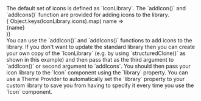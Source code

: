
<Section code="IconLibrary">
  The default set of icons is defined as `IconLibrary`.
  The `addIcon()` and `addIcons()` function are
  provided for adding icons to the library.

  <div className="grid-fill gap-4 mar-t-8">
    { Object.keys(IconLibrary.icons).map(
      name =>
        <div
          key={name}
          className="text-center bgc-100 bgd-0 fgc-10 fgd-90 pad-4 shadow-2"
        >
          <Icon name={name} className="x3"/>
          <div className="small mar-t-4">{name}</div>
        </div>
    )}
  </div>
</Section>

<Section title="Adding Icons">
    You can use the `addIcon()` and `addIcons()` functions
    to add icons to the library.  If you don't want to update the
    standard library then you can create your own copy of the `IconLibrary`
    (e.g. by using `structuredClone()` as shown in this example)
    and then pass that as the third argument to `addIcon()` or
    second argument to `addIcons`.  You should then pass your
    icon library to the `Icon` component using the
    `library` property.
  <Example
    Component={Component}
    code={Source}
    expand
    highlightLines="5,8-16,28"
  />
    You can use a <Link to="/theming/theme-provider">Theme Provider</Link> to
    automatically set the `library` property to your custom library
    to save you from having to specify it every time you use the `Icon`
    component.
</Section>
